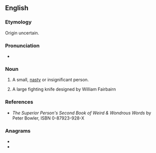 ==English==

===Etymology===
Origin uncertain.

===Pronunciation===
* {{IPA|/ˈsmætʃɪt/|lang=en}}

===Noun===
{{en-noun}}

# {{lb|en|Scotland}} A small, [[nasty]] or insignificant person.
# A large fighting knife designed by William Fairbairn

===References===
* ''The Superior Person's Second Book of Weird & Wondrous Words'' by Peter Bowler, ISBN 0-87923-928-X

===Anagrams===
* {{l|en|matchets}}
* {{l|en|schmatte}}